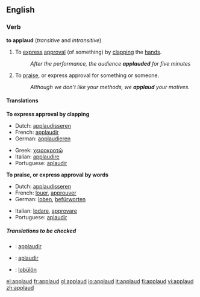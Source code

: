 ==English==

===Verb===
{{conj|applaud|applauds|applauded|applauded|applauding}}
'''to applaud'''  (''transitive'' and ''intransitive'')
# To [[express]] [[approval]] (of something) by [[clap|clapping]] the [[hand]]s.
#:''After the performance, the audience '''applauded''' for five minutes''
# To [[praise]], or express approval for something or someone.
#:''Although we don't like your methods, we '''applaud''' your motives.''

====Translations====

'''To express approval by clapping'''
{{top}}
*Dutch: [[applaudisseren]]
*French: [[applaudir]] 
*German: [[applaudieren]]
{{mid}}
*Greek: [[χειροκροτώ]]
*Italian: [[applaudire]]
*Portuguese: [[aplaudir]]
{{bottom}}

'''To praise, or express approval by words'''
{{top}}
*Dutch: [[applaudisseren]]
*French: [[louer]], [[approuver]] 
*German: [[loben]], [[befürworten]]
{{mid}}
*Italian: [[lodare]], [[approvare]]
*Portuguese: [[aplaudir]]
{{bottom}}

=====Translations to be checked=====
{{checktrans}} 
*{{ttbc|Interlingua}}: [[applaudir]]
*{{ttbc|Spanish}}: [[aplaudir]]
*{{ttbc|Volapük}}: [[lobülön]]

[[el:applaud]]
[[fr:applaud]]
[[gl:applaud]]
[[io:applaud]]
[[it:applaud]]
[[fi:applaud]]
[[vi:applaud]]
[[zh:applaud]]
